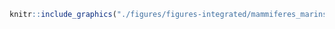 <!-- #### Mammifères marins - Rorqual commun {-} -->


<!-- -------------------------------------------------- -->

```r
knitr::include_graphics("./figures/figures-integrated/mammiferes_marins-rorqual_commun.png")
```

<br>
